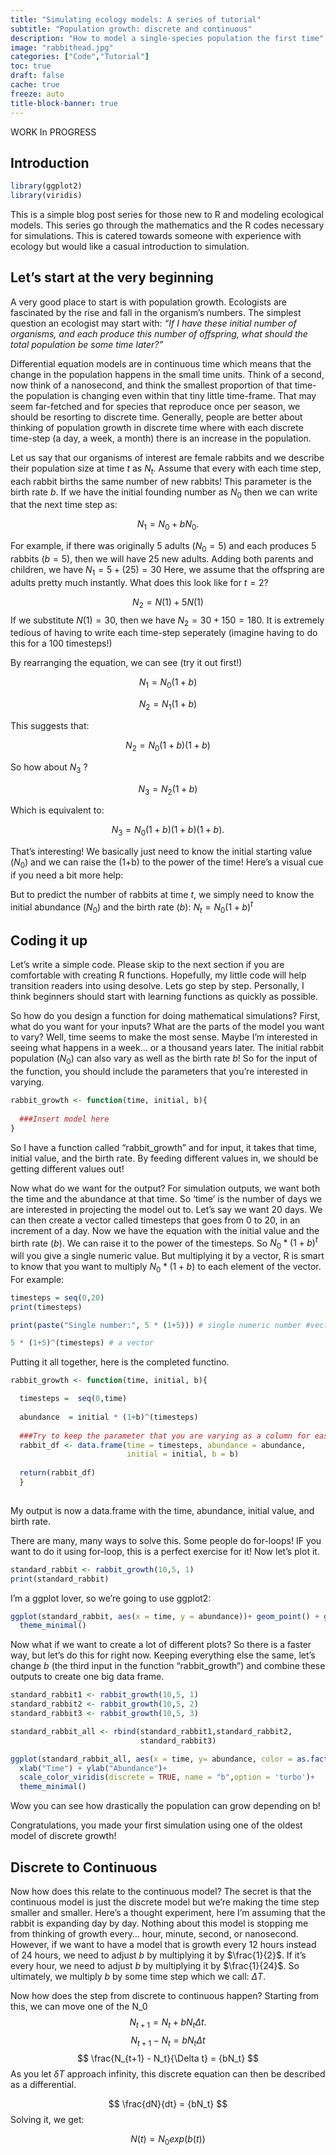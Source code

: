 ```yaml
---
title: "Simulating ecology models: A series of tutorial"
subtitle: "Population growth: discrete and continuous"
description: "How to model a single-species population the first time"
image: "rabbithead.jpg"
categories: ["Code","Tutorial"]
toc: true
draft: false
cache: true
freeze: auto
title-block-banner: true
---
```


WORK In PROGRESS

## Introduction

```r
library(ggplot2)
library(viridis)
```

This is a simple blog post series for those new to R and modeling ecological models. This series go through the mathematics and the R codes necessary for simulations. This is catered towards someone with experience with ecology but would like a casual introduction to simulation.

## Let's start at the very beginning

A very good place to start is with population growth. Ecologists are fascinated by the rise and fall in the organism's numbers. The simplest question an ecologist may start with: *"If I have these initial number of organisms, and each produce this number of offspring, what should the total population be some time later?"*

Differential equation models are in continuous time which means that the change in the population happens in the small time units. Think of a second, now think of a nanosecond, and think the smallest proportion of that time- the population is changing even within that tiny little time-frame. That may seem far-fetched and for species that reproduce once per season, we should be resorting to discrete time. Generally, people are better about thinking of population growth in discrete time where with each discrete time-step (a day, a week, a month) there is an increase in the population.

Let us say that our organisms of interest are female rabbits and we describe their population size at time $t$ as $N_t$. Assume that every with each time step, each rabbit births the same number of new rabbits! This parameter is the birth rate $b$. If we have the initial founding number as $N_0$ then we can write that the next time step as:

$$
N_{1} = N_0 + bN_0.
$$

For example, if there was originally 5 adults ($N_0 = 5$) and each produces 5 rabbits ($b = 5$), then we will have 25 new adults. Adding both parents and children, we have $N_1 = 5 + (25) = 30$ Here, we assume that the offspring are adults pretty much instantly. What does this look like for $t = 2$?

$$
N_{2} = N(1) + 5N(1)
$$ If we substitute $N(1) = 30$, then we have $N_2 = 30 + 150 = 180$. It is extremely tedious of having to write each time-step seperately (imagine having to do this for a 100 timesteps!)

By rearranging the equation, we can see (try it out first!)

$$
N_{1} = N_0(1 + b)
$$

$$
N_{2} = N_{1}(1 + b)
$$

This suggests that:

$$
N_{2} = N_0(1+b)(1+b)
$$

So how about $N_{3}$ ?

$$
N_{3} = N_{2} (1+b)
$$

Which is equivalent to:

$$
N_{3} = N_0(1+b)(1+b)(1+b).
$$

That's interesting! We basically just need to know the initial starting value ($N_0$) and we can raise the (1+b) to the power of the time! Here's a visual cue if you need a bit more help:

But to predict the number of rabbits at time $t$, we simply need to know the initial abundance ($N_0$) and the birth rate ($b$): $N_t = N_0(1+b)^t$

## Coding it up

Let's write a simple code. Please skip to the next section if you are comfortable with creating R functions. Hopefully, my little code will help transition readers into using desolve. Lets go step by step. Personally, I think beginners should start with learning functions as quickly as possible.

So how do you design a function for doing mathematical simulations? First, what do you want for your inputs? What are the parts of the model you want to vary? Well, time seems to make the most sense. Maybe I'm interested in seeing what happens in a week... or a thousand years later. The initial rabbit population ($N_0$) can also vary as well as the birth rate $b$! So for the input of the function, you should include the parameters that you're interested in varying.

```r
rabbit_growth <- function(time, initial, b){
  
  ###Insert model here
}

```

So I have a function called "rabbit_growth" and for input, it takes that time, initial value, and the birth rate. By feeding different values in, we should be getting different values out!

Now what do we want for the output? For simulation outputs, we want both the time and the abundance at that time. So 'time' is the number of days we are interested in projecting the model out to. Let's say we want 20 days. We can then create a vector called timesteps that goes from 0 to 20, in an increment of a day. Now we have the equation with the initial value and the birth rate ($b$). We can raise it to the power of the timesteps. So $N_0 * (1+b)^t$ will you give a single numeric value. But multiplying it by a vector, R is smart to know that you want to multiply $N_0 *(1+b)$ to each element of the vector. For example:

```r
timesteps = seq(0,20)
print(timesteps)
```

```r
print(paste("Single number:", 5 * (1+5))) # single numeric number #vector
```

```r
5 * (1+5)^(timesteps) # a vector
```

Putting it all together, here is the completed functino.

```r
rabbit_growth <- function(time, initial, b){

  timesteps =  seq(0,time)
  
  abundance  = initial * (1+b)^(timesteps)
    
  ###Try to keep the parameter that you are varying as a column for easier analysis 
  rabbit_df <- data.frame(time = timesteps, abundance = abundance,
                          initial = initial, b = b)
    
  return(rabbit_df)
  }
  
```

My output is now a data.frame with the time, abundance, initial value, and birth rate.

There are many, many ways to solve this. Some people do for-loops! IF you want to do it using for-loop, this is a perfect exercise for it! Now let's plot it.

```r
standard_rabbit <- rabbit_growth(10,5, 1)
print(standard_rabbit)
```

I'm a ggplot lover, so we're going to use ggplot2:

```r
ggplot(standard_rabbit, aes(x = time, y = abundance))+ geom_point() + geom_line() + xlab("Time") + ylab("Abundance") + 
  theme_minimal()
```

Now what if we want to create a lot of different plots? So there is a faster way, but let's do this for right now. Keeping everything else the same, let's change $b$ (the third input in the function "rabbit_growth") and combine these outputs to create one big data frame.

```r
standard_rabbit1 <- rabbit_growth(10,5, 1)
standard_rabbit2 <- rabbit_growth(10,5, 2)
standard_rabbit3 <- rabbit_growth(10,5, 3)

standard_rabbit_all <- rbind(standard_rabbit1,standard_rabbit2, 
                             standard_rabbit3)
```

```r
ggplot(standard_rabbit_all, aes(x = time, y= abundance, color = as.factor(b), group = as.factor(b))) + geom_point() + geom_line() +
  xlab("Time") + ylab("Abundance")+
  scale_color_viridis(discrete = TRUE, name = "b",option = 'turbo')+
  theme_minimal()
```

Wow you can see how drastically the population can grow depending on b!

Congratulations, you made your first simulation using one of the oldest model of discrete growth!

## Discrete to Continuous

Now how does this relate to the continuous model? The secret is that the continuous model is just the discrete model but we're making the time step smaller and smaller. Here's a thought experiment, here I'm assuming that the rabbit is expanding day by day. Nothing about this model is stopping me from thinking of growth every... hour, minute, second, or nanosecond. However, if we want to have a model that is growth every 12 hours instead of 24 hours, we need to adjust $b$ by multiplying it by $\frac{1}{2}$. If it's every hour, we need to adjust $b$ by multiplying it by $\frac{1}{24}$. So ultimately, we multiply $b$ by some time step which we call: $\Delta T$.

Now how does the step from discrete to continuous happen? Starting from this, we can move one of the N_0 $$
N_{t+1} = N_{t} + bN_{t} \Delta t.
$$ $$
N_{t+1} - N_t =  b N_t \Delta t
$$ $$
\frac{N_{t+1} - N_t}{\Delta t} = {bN_t} 
$$ As you let $\delta T$ approach infinity, this discrete equation can then be described as a differential.

$$ \frac{dN}{dt} = {bN_t} $$ Solving it, we get:

$$
N(t) = N_0exp(b(t))
$$
